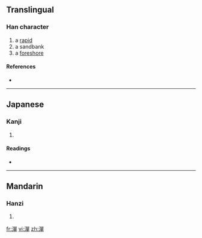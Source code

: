 ==Translingual==

===Han character===
{{Han char|rn=85|rad=水|as=12|sn=15|four=3614<sub>6</sub>|canj=水口口十 (ERRJ)}}

# a [[rapid]]
# a sandbank
# a [[foreshore]]

====References====
* {{Han ref|kx=0650.120|dkj=18270|dj=1060.140|hdz=31741.030|uh=6F6C|ud=28524|bh=E649|bd=58953}}

----

==Japanese==

===Kanji===
{{ja-kanji|grade=|rs=水12}}

# {{defn|Japanese|sort=水12}}

====Readings====
* {{ja-readings|on=[[たん]] (tan), [[っだん]] (ddan), [[せん]] (sen), [[ぜん]] (zen)|kun=[[す]] (su)}}

----

==Mandarin==

===Hanzi===
{{cmn-hanzi|pin=[[dàn]] ([[dan4]])|wg=tan<sup>4</sup>}}

# {{defn|Mandarin|sort=水12}}

[[fr:潬]]
[[vi:潬]]
[[zh:潬]]
